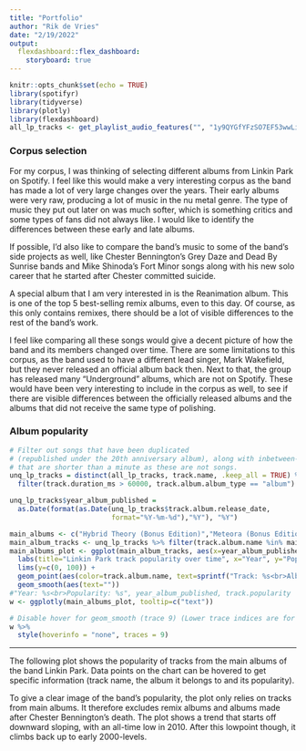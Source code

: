 ```yaml
---
title: "Portfolio"
author: "Rik de Vries"
date: "2/19/2022"
output: 
  flexdashboard::flex_dashboard:
    storyboard: true
---
```


```r
knitr::opts_chunk$set(echo = TRUE)
library(spotifyr)
library(tidyverse)
library(plotly)
library(flexdashboard)
all_lp_tracks <- get_playlist_audio_features("", "1y9QYGfYFzSO7EF53wwLiB")
```
### Corpus selection
For my corpus, I was thinking of selecting different albums from Linkin Park on Spotify. I feel like this would make a very interesting corpus as the band has made a lot of very large changes over the years. Their early albums were very raw, producing a lot of music in the nu metal genre. The type of music they put out later on was much softer, which is something critics and some types of fans did not always like. I would like to identify the differences between these early and late albums.

If possible, I'd also like to compare the band's music to some of the band's side projects as well, like Chester Bennington's Grey Daze and Dead By Sunrise bands and Mike Shinoda's Fort Minor songs along with his new solo career that he started after Chester committed suicide.

A special album that I am very interested in is the Reanimation album. This is one of the top 5 best-selling remix albums, even to this day. Of course, as this only contains remixes, there should be a lot of visible differences to the rest of the band's work.

I feel like comparing all these songs would give a decent picture of how the band and its members changed over time. There are some limitations to this corpus, as the band used to have a different lead singer, Mark Wakefield, but they never released an official album back then. Next to that, the group has released many "Underground" albums, which are not on Spotify. These would have been very interesting to include in the corpus as well, to see if there are visible differences between the officially released albums and the albums that did not receive the same type of polishing.

### Album popularity
```r
# Filter out songs that have been duplicated
# (republished under the 20th anniversary album), along with inbetween-tracks
# that are shorter than a minute as these are not songs.
unq_lp_tracks = distinct(all_lp_tracks, track.name, .keep_all = TRUE) %>% 
  filter(track.duration_ms > 60000, track.album.album_type == "album")

unq_lp_tracks$year_album_published = 
  as.Date(format(as.Date(unq_lp_tracks$track.album.release_date, 
                         format="%Y-%m-%d"),"%Y"), "%Y")

main_albums <- c("Hybrid Theory (Bonus Edition)","Meteora (Bonus Edition)", "Minutes to Midnight",  "A Thousand Suns", "LIVING THINGS","The Hunting Party", "One More Light")
main_album_tracks <- unq_lp_tracks %>% filter(track.album.name %in% main_albums)
main_albums_plot <- ggplot(main_album_tracks, aes(x=year_album_published, y=track.popularity)) +
  labs(title="Linkin Park track popularity over time", x="Year", y="Popularity", color = "Album") +
  lims(y=c(0, 100)) +
  geom_point(aes(color=track.album.name, text=sprintf("Track: %s<br>Album: %s<br>Popularity: %s", track.name, track.album.name, track.popularity))) + 
  geom_smooth(aes(text=""))
#"Year: %s<br>Popularity: %s", year_album_published, track.popularity
w <- ggplotly(main_albums_plot, tooltip=c("text"))

# Disable hover for geom_smooth (trace 9) (Lower trace indices are for albums)
w %>%
  style(hoverinfo = "none", traces = 9)
```

***
The following plot shows the popularity of tracks from the main albums of the band Linkin Park. 
Data points on the chart can be hovered to get specific information (track name, the album it belongs to and its popularity).

To give a clear image of the band's popularity, the plot only relies on tracks from main albums. It therefore excludes remix albums and albums made after Chester Bennington's death.
The plot shows a trend that starts off downward sloping, with an all-time low in 2010. After this lowpoint though, it climbs back up to early 2000-levels. 
<!---
Comparisons with reviewers, 
Style of albums (loudness, dancability, ...)
-->